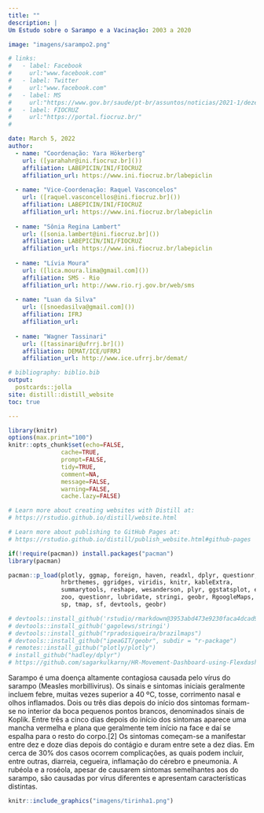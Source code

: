 ```yaml
---
title: ""
description: |
Um Estudo sobre o Sarampo e a Vacinação: 2003 a 2020

image: "imagens/sarampo2.png"

# links:
#   - label: Facebook
#     url:"www.facebook.com"
#   - label: Twitter
#     url:"www.facebook.com"
#   - label: MS
#     url:"https://www.gov.br/saude/pt-br/assuntos/noticias/2021-1/dezembro/ministerio-da-saude-debate-acoes-para-combater-sarampo-no-brasil-em-2022"
#   - label: FIOCRUZ
#     url:"https://portal.fiocruz.br/"
#   

date: March 5, 2022
author:
  - name: "Coordenação: Yara Hökerberg"
    url: ([yarahahr@ini.fiocruz.br]())
    affiliation: LABEPICIN/INI/FIOCRUZ
    affiliation_url: https://www.ini.fiocruz.br/labepiclin
    
  - name: "Vice-Coordenação: Raquel Vasconcelos"
    url: ([raquel.vasconcellos@ini.fiocruz.br]())
    affiliation: LABEPICIN/INI/FIOCRUZ
    affiliation_url: https://www.ini.fiocruz.br/labepiclin
    
  - name: "Sônia Regina Lambert"
    url: ([sonia.lambert@ini.fiocruz.br]())
    affiliation: LABEPICIN/INI/FIOCRUZ
    affiliation_url: https://www.ini.fiocruz.br/labepiclin
    
  - name: "Lívia Moura"
    url: ([lica.moura.lima@gmail.com]())
    affiliation: SMS - Rio
    affiliation_url: http://www.rio.rj.gov.br/web/sms
    
  - name: "Luan da Silva"
    url: ([snoedasilva@gmail.com]())
    affiliation: IFRJ
    affiliation_url: 
    
  - name: "Wagner Tassinari"
    url: ([tassinari@ufrrj.br]())
    affiliation: DEMAT/ICE/UFRRJ
    affiliation_url: http://www.ice.ufrrj.br/demat/

# bibliography: biblio.bib
output:
  postcards::jolla
site: distill::distill_website
toc: true

---
```


```r
library(knitr)
options(max.print="100")
knitr::opts_chunk$set(echo=FALSE,
               cache=TRUE,
               prompt=FALSE,
               tidy=TRUE,
               comment=NA,
               message=FALSE,
               warning=FALSE,
               cache.lazy=FALSE)

# Learn more about creating websites with Distill at:
# https://rstudio.github.io/distill/website.html

# Learn more about publishing to GitHub Pages at:
# https://rstudio.github.io/distill/publish_website.html#github-pages

```


```r
if(!require(pacman)) install.packages("pacman")
library(pacman)

pacman::p_load(plotly, ggmap, foreign, haven, readxl, dplyr, questionr, tidyr, ggplot2, gridExtra,
               hrbrthemes, ggridges, viridis, knitr, kableExtra, 
               summarytools, reshape, wesanderson, plyr, ggstatsplot, epiR,
               zoo, questionr, lubridate, stringi, geobr, RgoogleMaps, 
               sp, tmap, sf, devtools, geobr)

# devtools::install_github('rstudio/rmarkdown@3953abd473e9230faca4dcad996d5d1b35c3b3a7')
# devtools::install_github('gagolews/stringi')
# devtools::install_github("rpradosiqueira/brazilmaps")
# devtools::install_github("ipeaGIT/geobr", subdir = "r-package")
# remotes::install_github("plotly/plotly")
# install_github("hadley/dplyr")
# https://github.com/sagarkulkarny/HR-Movement-Dashboard-using-Flexdashboard-

```


Sarampo é uma doença altamente contagiosa causada pelo vírus do sarampo (Measles morbillivirus). Os sinais e sintomas iniciais geralmente incluem febre, muitas vezes superior a 40 ºC, tosse, corrimento nasal e olhos inflamados. Dois ou três dias depois do início dos sintomas formam-se no interior da boca pequenos pontos brancos, denominados sinais de Koplik. Entre três a cinco dias depois do início dos sintomas aparece uma mancha vermelha e plana que geralmente tem início na face e daí se espalha para o resto do corpo.[2] Os sintomas começam-se a manifestar entre dez e doze dias depois do contágio e duram entre sete a dez dias. Em cerca de 30% dos casos ocorrem complicações, as quais podem incluir, entre outras, diarreia, cegueira, inflamação do cérebro e pneumonia. A rubéola e a roséola, apesar de causarem sintomas semelhantes aos do sarampo, são causadas por vírus diferentes e apresentam características distintas.



```r
knitr::include_graphics("imagens/tirinha1.png")
```




